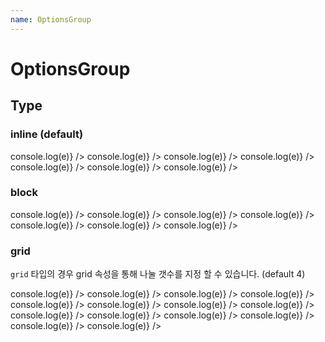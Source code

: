```yaml
---
name: OptionsGroup
---
```



# OptionsGroup

<Props of={OptionsGroup} />

## Type

### inline (default)

<Playground>
  <OptionsGroup>
    <Radio id="radio1" label="한국" checked={true} onChange={e => console.log(e)} />
    <Radio id="radio2" label="미국" checked={false} onChange={e => console.log(e)} />
    <Radio id="radio3" label="아르헨티나" checked={false} onChange={e => console.log(e)} />
    <Radio id="radio4" label="사우디 아라비아" checked={false} onChange={e => console.log(e)} />
    <Radio id="radio5" label="말레이시아" checked={false} onChange={e => console.log(e)} />
    <Radio id="radio6" label="싱가포르" checked={false} onChange={e => console.log(e)} />
    <Radio id="radio7" label="프랑스" checked={false} onChange={e => console.log(e)} />
  </OptionsGroup>
</Playground>

### block

<Playground>
  <OptionsGroup type="block">
    <Radio id="radio1" label="한국" checked={true} onChange={e => console.log(e)} />
    <Radio id="radio2" label="미국" checked={false} onChange={e => console.log(e)} />
    <Radio id="radio3" label="아르헨티나" checked={false} onChange={e => console.log(e)} />
    <Radio id="radio4" label="사우디 아라비아" checked={false} onChange={e => console.log(e)} />
    <Radio id="radio5" label="말레이시아" checked={false} onChange={e => console.log(e)} />
    <Radio id="radio6" label="싱가포르" checked={false} onChange={e => console.log(e)} />
    <Radio id="radio7" label="프랑스" checked={false} onChange={e => console.log(e)} />
  </OptionsGroup>
</Playground>

### grid

`grid` 타입의 경우 grid 속성을 통해 나눌 갯수를 지정 할 수 있습니다. (default 4)

<Playground>
  <OptionsGroup type="grid">
    <Radio id="radio1" label="한국" checked={true} onChange={e => console.log(e)} />
    <Radio id="radio2" label="미국" checked={false} onChange={e => console.log(e)} />
    <Radio id="radio3" label="아르헨티나" checked={false} onChange={e => console.log(e)} />
    <Radio id="radio4" label="사우디 아라비아" checked={false} onChange={e => console.log(e)} />
    <Radio id="radio5" label="말레이시아" checked={false} onChange={e => console.log(e)} />
    <Radio id="radio6" label="싱가포르" checked={false} onChange={e => console.log(e)} />
    <Radio id="radio7" label="프랑스" checked={false} onChange={e => console.log(e)} />
  </OptionsGroup>
</Playground>

<Playground>
  <OptionsGroup type="grid" grid={5}>
    <Radio id="radio1" label="한국" checked={true} onChange={e => console.log(e)} />
    <Radio id="radio2" label="미국" checked={false} onChange={e => console.log(e)} />
    <Radio id="radio3" label="아르헨티나" checked={false} onChange={e => console.log(e)} />
    <Radio id="radio4" label="사우디 아라비아" checked={false} onChange={e => console.log(e)} />
    <Radio id="radio5" label="말레이시아" checked={false} onChange={e => console.log(e)} />
    <Radio id="radio6" label="싱가포르" checked={false} onChange={e => console.log(e)} />
    <Radio id="radio7" label="프랑스" checked={false} onChange={e => console.log(e)} />
  </OptionsGroup>
</Playground>

